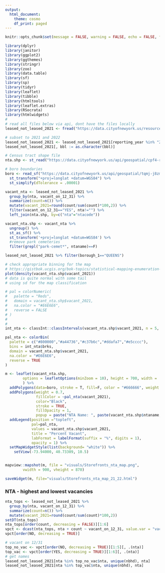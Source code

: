 ```yaml
---
output:
  html_document:
    theme: cosmo
    df_print: paged
---
```



```r
knitr::opts_chunk$set(message = FALSE, warning = FALSE, echo = FALSE, fig.align="left", fig.width=14, fig.height=8)
```


```r
library(dplyr)
library(janitor)
library(ggplot2)
library(ggthemes)
library(stringr)
library(zoo)
library(data.table)
library(sf)
library(sp)
library(tidyr)
library(leaflet)
library(tibble)
library(htmltools)
library(leaflet.extras)
library(RSocrata)
library(htmlwidgets)
#
# read all files below via api, dont have the files locally
leased_not_leased_2021 <- fread("https://data.cityofnewyork.us/resource/92iy-9c3n.csv?$limit=999999999") %>% clean_names()

# subset to 2021 and 2022
leased_not_leased_2021 <- leased_not_leased_2021[reporting_year %in% "2021 and 2022", ]
leased_not_leased_2021[, bbl := as.character(bbl)]

# Census tract shape file
nta.shp <- st_read("https://data.cityofnewyork.us/api/geospatial/cpf4-rkhq?method=export&format=GeoJSON") %>%  st_transform('+proj=longlat +datum=WGS84')

# boro boundaries
boro <- read_sf("https://data.cityofnewyork.us/api/geospatial/tqmj-j8zm?method=export&format=GeoJSON") %>% 
  st_transform("+proj=longlat +datum=WGS84") %>% 
  st_simplify(dTolerance = .00001)

vacant_nta <- leased_not_leased_2021 %>% 
  group_by(nta, vacant_on_12_31) %>% 
  summarize(count=n()) %>%
  mutate(vacant_2021=round(count/sum(count)*100,2)) %>%
  filter(vacant_on_12_31=="YES", nta!="") %>% 
  left_join(nta.shp, by=c("nta"="ntacode"))

vacant_nta.shp <- vacant_nta %>% 
  ungroup() %>% 
  st_as_sf() %>% 
  st_transform('+proj=longlat +datum=WGS84') %>% 
  #remove park cemeteries
  filter(grepl("park-cemet*", ntaname)==F)

leased_not_leased_2021 %>% filter(borough_1=="QUEENS")

```


```r
# check appropriate binning for the map
# https://gistbok.ucgis.org/bok-topics/statistical-mapping-enumeration-normalization-classification#Classification
plot(density(vacant_nta.shp$vacant_2021))
# data is quite normal with some tail
# using sd for the map classification

# pal = colorNumeric(
#   palette = "Reds",
#   domain = vacant_nta.shp$vacant_2021, 
#   na.color = "#E6E6E6", 
#   reverse = FALSE
# )
#
#
int_nta <- classInt::classIntervals(vacant_nta.shp$vacant_2021, n = 5, style = 'sd')

pal_nta <- colorBin(
  palette = c("#800000","#a44736","#c37b6c","#ddafa7","#e5cccc"),
  bins = int_nta$brks,
  domain = vacant_nta.shp$vacant_2021, 
  na.color = "#E6E6E6",
  reverse = TRUE
)

m <- leaflet(vacant_nta.shp, 
        options = leafletOptions(minZoom = 10), height = 700, width =  700
        ) %>%
  addPolygons(data=boro, stroke = T, fill=F, color = "#666666", weight = 1) %>%
  addPolygons(weight = 0.7,
              fillColor = ~pal_nta(vacant_2021),
              color="Black",
              stroke = TRUE,
              fillOpacity = 1,
              popup = paste("NTA Name: ", paste(vacant_nta.shp$ntaname, " (", vacant_nta.shp$nta,")",sep=""), "</br>", "Number Vacant: ", vacant_nta.shp$count, "</br>" ,"Percent Vacant: ", paste(vacant_nta.shp$vacant_2021,"%", sep=""))) %>% 
  addLegend(position ="topleft", 
            pal=pal_nta,
            values = vacant_nta.shp$vacant_2021,
            title = "Percent Vacant",
            labFormat = labelFormat(suffix = "%", digits = 1),
            opacity = 1) %>% 
  setMapWidgetStyle(list(background= "white")) %>%
    setView(-73.94000, 40.73309, 10.5) 


mapview::mapshot(m, file = "visuals/Storefronts_nta_map.png", 
        vwidth = 900, vheight = 870)

saveWidget(m, file="visuals/Storefronts_nta_map_21_22.html")
```

### NTA - highest and lowest vacancies 
```r

nta_tops <- leased_not_leased_2021 %>% 
  group_by(nta, vacant_on_12_31) %>% 
  summarize(count=n()) %>%
  mutate(vacant_2021=round(count/sum(count)*100,2))
setDT(nta_tops)
nta_tops[order(count, decreasing = FALSE)][1:6]
vpct <- dcast(nta_tops, nta + count ~ vacant_on_12_31, value.var = "vacant_2021")
vpct[order(NO, decreasing = TRUE)]

# vacant on 12/31
top_no_vac <- vpct[order(NO, decreasing = TRUE)][1:5][, .(nta)]
top_vac <- vpct[order(YES, decreasing = TRUE)][1:6][, .(nta)]
# get names
leased_not_leased_2021[nta %in% top_no_vac$nta, unique(nbhd), nta]
leased_not_leased_2021[nta %in% top_vac$nta, unique(nbhd), nta]

```

